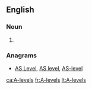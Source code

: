==English==

===Noun===
{{head|en|noun|head=[[A]]-[[level]]s}}

# {{alternative spelling of|A levels|lang=en}}

===Anagrams===
* [[AS Level#English|AS Level]], [[AS level#English|AS level]], [[AS-level#English|AS-level]]

[[ca:A-levels]]
[[fr:A-levels]]
[[lt:A-levels]]